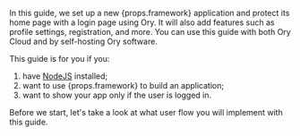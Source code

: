 
<p>
  In this guide, we set up a new {props.framework} application and protect its
  home page with a login page using Ory. It will also add features such as
  profile settings, registration, and more. You can use this guide with both Ory
  Cloud and by self-hosting Ory software.
</p>

This guide is for you if you:

<ol>
  <li>
    have <a href={'https://nodejs.org/en/'}>NodeJS</a> installed;
  </li>
  <li>want to use {props.framework} to build an application;</li>
  <li>want to show your app only if the user is logged in.</li>
</ol>

Before we start, let's take a look at what user flow you will implement with
this guide.

<VideoEmbed mp4={props.mp4} webm={props.webm} />
